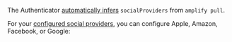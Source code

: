 
<Alert heading="Zero Configuration">

The Authenticator [automatically infers](#zero-configuration) `socialProviders` from `amplify pull`.

</Alert>

For your [configured social providers](https://docs.amplify.aws/lib/auth/social_signin_web_ui/q/platform/flutter/), you can configure Apple, Amazon, Facebook, or Google:

<FlutterAuthenticatorExample includeSocialProviders={true} />
